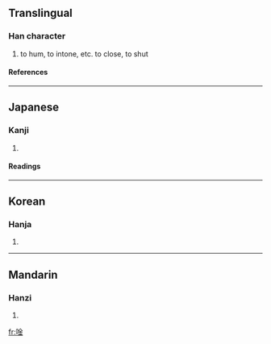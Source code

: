 ==Translingual==
===Han character===
{{Han char|rn=30|rad=口|as=08|sn=11|four=|canj=口金 (RC), XX口金 (XXRC)}}
# to hum, to intone, etc. to close, to shut
====References====
{{Han ref|kx=0193.110|dkj=03755|dj=0413.220|hdz=10643.070|uh=552B|ud=21803}}
----
==Japanese==
===Kanji===
{{ja-kanji|grade=|rs=口08}}
# {{defn|Japanese}} 
====Readings====
{{ja-readings|on=[[ぎん]] (gin), [[ごん]] (gon), [[きん]] (kin)|kun=[[どもる]] (domoru), [[おとじる]] (otojiru), [[ううたう]] (uutau)}}
----
==Korean==
===Hanja===
{{ko-hanja|hangeul=금|rv=geum|mr=kŭm}}
# {{defn|Korean}}
----
==Mandarin==
===Hanzi===
{{cmn-hanzi|pin=[[wěi]] ([[wei3]]), [[yín]] ([[yin2]])|wg=wei<sup>3</sup>, yin<sup>2</sup>}}
# {{defn|Mandarin}}

[[fr:唫]]